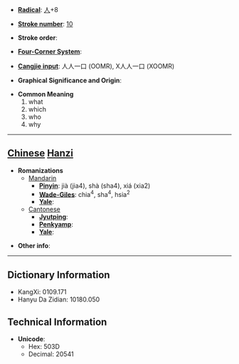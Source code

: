 * '''[[Wiktionary:Chinese radical index| Radical]]''': [[Wiktionary:Chinese radical index 人|人]]+8

* '''[[Wiktionary:Chinese total strokes index|Stroke number]]''': [[Wiktionary:Chinese total strokes index 10|10]]

* '''Stroke order''': 

* '''[[Wiktionary:Chinese four corner index|Four-Corner System]]''': 

* '''[[Wiktionary:Chinese Cangjie index|Cangjie input]]''': 人人一口 (OOMR), X人人一口 (XOOMR)

* '''Graphical Significance and Origin''': 

* '''Common Meaning'''
*#what
*# which
*# who
*# why


----

== [[Chinese]] [[Hanzi]] ==

* '''Romanizations'''
** [[Mandarin]]
*** '''[[Pinyin]]''': jià (jia4), shà (sha4), xiá (xia2)
*** '''[[Wade-Giles]]''': chia<sup>4</sup>, sha<sup>4</sup>, hsia<sup>2</sup>
*** '''[[Yale]]''': 
**[[Cantonese]]
***'''[[Jyutping]]''':
***'''[[Penkyamp]]''': 
***'''[[Yale]]''': 

* '''Other info''': 

----

== Dictionary Information ==

* KangXi: 0109.171
* Hanyu Da Zidian: 10180.050

== Technical Information ==

* '''Unicode''':
** Hex: 503D
** Decimal: 20541